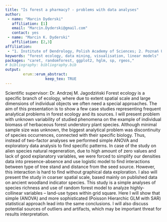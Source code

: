 ```yaml
---
title: "Is forest a pharmacy? - problems with data analyses"
author:
 - name: "Marcin Dyderski"
   affiliation: [1]
   email: "Marcin.Dyderski@gmail.com"
   contact: yes
 - name: "Marcin K. Dyderski"
   affiliation: [2,3]
affiliation:
 - "1. Institute of Dendrology, Polish Academy of Sciences; 2. Poznań University of Life Sciences, Faculty of Forestry, Department of Game Management and Forest Protection"
keywords: "forest ecology, data mining, visualisation, linear models"
packages: "caret, randomforest, ggplot2, hglm, sp, rgeos,"
# bibliography: bibliography.bib
output:  
        erum::erum_abstract:
                  keep_tex: TRUE
---
```


Scientific supervisor: Dr. Andrzej M. Jagodziński Forest ecology is a
specific branch of ecology, where due to extent spatial scale and large
dimensions of individual objects we often need a special approaches. The
aim of this presentation is to show a few case studies representing
frequent analytical problems in forest ecology and its sources. I will
present problem with unknown variability of studied phenomena on the
example of individual biomass of herbaceous forest understory plant
species. Although minimal sample size was unknown, the biggest
analytical problem was discontinuity of species occurrences, connected
with their specific biology. Thus, instead of two-factor analyses we
performed simple ANOVA and exploratory data analysis to find specific
patterns. In case of the study on alien species natural regeneration,
due to high amount of zero values and lack of good explanatory
variables, we were forced to simplify our densities data into
presence-absence and use logistic model to find interactions between
type of tree stand and distance from the seed source. However, this
interaction is hard to find without graphical data exploration. I also
will present the study in coarser spatial scale, based mainly on
published data on ancient woodland indicator species. This study is a
simple analyses of species richness and use of random forest model to
analyze highly-collinear variables – land-use types within grid square.
Here I will show that simple (ANOVA) and more sophisticated (Poisson
Hierarchic GLM with SAR) statistical approach lead into the same
conclusions. I will also discuss potential sources of outliers and
artifacts, which may be important threat for results interpretation.

<!--  -->
<!--  -->
<!--  -->
